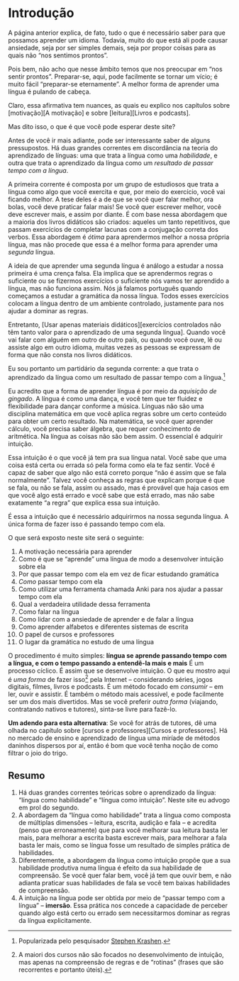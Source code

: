 # Introdução {-}

A página anterior explica, de fato, tudo o que é necessário saber para que possamos aprender um idioma. Todavia, muito do que está ali pode causar ansiedade, seja por ser simples demais, seja por propor coisas para as quais não "nos sentimos prontos". 

Pois bem, não acho que nesse âmbito temos que nos preocupar em "nos sentir prontos". Preparar-se, aqui, pode facilmente se tornar um vício; é muito fácil "preparar-se eternamente". A melhor forma de aprender uma língua é pulando de cabeça.

Claro, essa afirmativa tem nuances, as quais eu explico nos capítulos sobre [motivação][A motivação] e sobre [leitura][Livros e podcasts].

Mas dito isso, o que é que você pode esperar deste site?

Antes de você ir mais adiante, pode ser interessante saber de alguns pressupostos. Há duas grandes correntes em discordância na teoria do aprendizado de línguas: uma que trata a língua como uma _habilidade_, e outra que trata o aprendizado da língua como um _resultado de passar tempo com a língua_.

A primeira corrente é composta por um grupo de estudiosos que trata a língua como algo que você exercita e que, por meio do exercício, você vai ficando melhor. A tese deles é a de que se você quer falar melhor, ora bolas, você deve praticar falar mais! Se você quer escrever melhor, você deve escrever mais, e assim por diante. É com base nessa abordagem que a maioria dos livros didáticos são criados: aqueles um tanto repetitivos, que passam exercícios de completar lacunas com a conjugação correta dos verbos. 
Essa abordagem é _ótima_ para aprendermos melhor a nossa própria língua, mas não procede que essa é a melhor forma para aprender uma _segunda_ língua. 

A ideia de que aprender uma segunda língua é análogo a estudar a nossa primeira é uma crença falsa. Ela implica que se aprendermos regras o suficiente ou se fizermos exercícios o suficiente nós vamos ter aprendido a língua, mas não funciona assim. Nós já falamos português quando começamos a estudar a gramática da nossa língua. Todos esses exercícios colocam a língua dentro de um ambiente controlado, justamente para nos ajudar a dominar as regras. 

Entretanto, [Usar apenas materiais didáticos][exercícios controlados não têm tanto valor para o aprendizado de uma segunda língua]. Quando você vai falar com alguém em outro de outro país, ou quando você ouve, lê ou assiste algo em outro idioma, muitas vezes as pessoas se expressam de forma que não consta nos livros didáticos. 

Eu sou portanto um partidário da segunda corrente: a que trata o aprendizado da língua como um resultado de passar tempo com a língua.^[Popularizada pelo pesquisador [Stephen Krashen](https://pt.wikipedia.org/wiki/Stephen_Krashen).]

Eu acredito que a forma de aprender língua é por meio da _aquisição de gingado_. A língua é como uma dança, e você tem que ter fluidez e flexibilidade para dançar conforme a música. Línguas não são uma disciplina matemática em que você aplica regras sobre um certo conteúdo para obter um certo resultado. Na matemática, se você quer aprender cálculo, você precisa saber álgebra, que requer conhecimento de aritmética. Na língua as coisas não são bem assim. O essencial é adquirir intuição.

Essa intuição é o que você já tem pra sua língua natal. Você sabe que uma coisa está certa ou errada só pela forma como ela te faz sentir. Você é capaz de saber que algo não está correto porque "não é assim que se fala normalmente". Talvez você conheça as regras que explicam porque é que se fala, ou não se fala, assim ou assado, mas é provável que haja casos em que você algo está errado e você sabe que está errado, mas não sabe exatamente "a regra" que explica essa sua intuição.

É essa a intuição que é necessário adquirirmos na nossa segunda língua. A única forma de fazer isso é passando tempo com ela. 

O que será exposto neste site será o seguinte:

1. A motivação necessária para aprender
2. Como é que se "aprende" uma língua de modo a desenvolver intuição sobre ela
3. Por que passar tempo com ela em vez de ficar estudando gramática
4. _Como_ passar tempo com ela
5. Como utilizar uma ferramenta chamada Anki para nos ajudar a passar tempo com ela
6. Qual a verdadeira utilidade dessa ferramenta
7. Como falar na língua
8. Como lidar com a ansiedade de aprender e de falar a língua
9. Como aprender alfabetos e diferentes sistemas de escrita
10. O papel de cursos e professores
11. O lugar da gramática no estudo de uma língua

O procedimento é muito simples: **língua se aprende passando tempo com a língua, e com o tempo passando a entendê-la mais e mais** É um processo cíclico. É assim que se desenvolve intuição. O que eu mostro aqui é _uma forma_ de fazer isso^[A maiori dos cursos não são focados no desenvolvimento de intuição, mas apenas na compreensão de regras e de "rotinas" (frases que são recorrentes e portanto úteis).] pela Internet -- considerando séries, jogos digitais, filmes, livros e podcasts. É um método focado em _consumir_ -- em ler, ouvir e assistir. É também o método mais acessível, e pode facilmente ser um dos mais divertidos. Mas se você preferir _outra forma_ (viajando, contratando nativos e tutores), sinta-se livre para fazê-lo.

**Um adendo para esta alternativa**: Se você for atrás de tutores, dê uma olhada no capítulo sobre [cursos e professores][Cursos e professores]. Há no mercado de ensino e aprendizado de língua uma miríade de métodos daninhos dispersos por aí, então é bom que você tenha noção de como filtrar o joio do trigo. 

## Resumo {-}

1. Há duas grandes correntes teóricas sobre o aprendizado da língua: "língua como habilidade" e "língua como intuição". Neste site eu advogo em prol do segundo.
2. A abordagem da "língua como habilidade" trata a língua como composta de múltiplas dimensões -- leitura, escrita, audição e fala -- e acredita (penso que erroneamente) que para você melhorar sua leitura basta ler mais, para melhorar a escrita basta escrever mais, para melhorar a fala basta ler mais, como se língua fosse um resultado de simples prática de habilidades.
3. Diferentemente, a abordagem da língua como intuição propõe que a sua habilidade produtiva numa língua é efeito da sua habilidade de compreensão. Se você quer falar bem, você já tem que ouvir bem, e não adianta praticar suas habilidades de fala se você tem baixas habilidades de compreensão.
4. A intuição na língua pode ser obtida por meio de "passar tempo com a língua" -- **imersão**. Essa prática nos concede a capacidade de perceber quando algo está certo ou errado sem necessitarmos dominar as regras da língua explicitamente.
